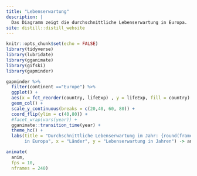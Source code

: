 ```yaml
---
title: "Lebenserwartung"
description: |
  Das Diagramm zeigt die durchschnittliche Lebenserwartung in Europa.
site: distill::distill_website
---
```


```r
knitr::opts_chunk$set(echo = FALSE)
library(tidyverse)
library(lubridate)
library(gganimate)
library(gifski)
library(gapminder)
```


```r
gapminder %>%
  filter(continent =="Europe") %>%
  ggplot() +
  aes(x = fct_reorder(country, lifeExp) , y = lifeExp, fill = country) +
  geom_col() +
  scale_y_continuous(breaks = c(20,40, 60, 80)) +
  coord_flip(ylim = c(40,80)) +
  #facet_wrap(vars(year)) +
  gganimate::transition_time(year) +
  theme_hc() +
  labs(title = "Durchschnittliche Lebenserwartung im Jahr: {round(frame_time,0)}
       in Europa", x = "Länder", y = "Lebenserwartung in Jahren") -> anim

animate(
  anim,
  fps = 10,
  nframes = 240)

```


